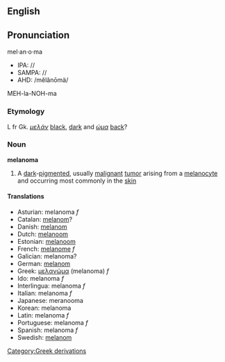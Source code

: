 ==English==
==Pronunciation==
mel·an·o·ma
*IPA: //
*SAMPA: //
*AHD: /mĕlănōmä/
MEH-la-NOH-ma

=== Etymology ===

L fr Gk. ''[[μελάν]]'' [[black]], [[dark]] and ''[[ώμα]]'' [[back]]?
===Noun===
{{wikipedia}}
'''melanoma'''
#A [[dark]]-[[pigment]]ed, usually [[malignant]] [[tumor]] arising from a [[melanocyte]] and occurring most commonly in the [[skin]]

==== Translations ====
*Asturian: melanoma ''f''
*Catalan: [[melanom]]?
*Danish: [[melanom]]
*Dutch: [[melanoom]]
*Estonian: [[melanoom]]
*French: [[melanome]] ''f''
*Galician: melanoma?
*German: [[melanom]]
*Greek: [[μελανώμα]] (melanoma) ''f''
*Ido: melanoma ''f''
*Interlingua: melanoma ''f''
*Italian: melanoma ''f''
*Japanese: <!--[[]] (-->meranooma<!--)-->
*Korean: <!--[[]] (-->melanoma<!--)-->
*Latin: melanoma ''f''
*Portuguese: melanoma ''f''
*Spanish: melanoma ''f''
*Swedish: [[melanom]]

[[Category:Greek derivations]]
